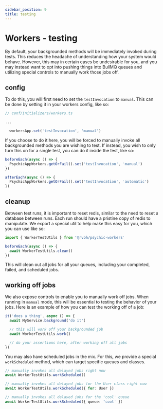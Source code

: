 ```yaml
---
sidebar_position: 9
title: testing
---
```


# Workers - testing

By default, your backgrounded methods will be immediately invoked during tests. This reduces the headache of understanding how your system would behave. However, this may in certain cases be undesirable for you, and you may instead want to opt into pushing things into BullMQ queues and utilizing special controls to manually work those jobs off.

## config

To do this, you will first need to set the `testInvocation` to `manual`. This can be done by setting it in your workers config, like so:

```ts
// conf/initializers/workers.ts

...

  workersApp.set('testInvocation', 'manual')
```

If you choose to do it here, you will be forced to manually invoke all backgrounded methods you are wishing to test. If instead, you wish to only turn this on for a single test, you can do it inside the test, like so:

```ts
beforeEach(async () => {
  PsychicAppWorkers.getOrFail().set('testInvocation', 'manual')
})

afterEach(async () => {
  PsychicAppWorkers.getOrFail().set('testInvocation', 'automatic')
})
```

## cleanup

Between test runs, it is important to reset redis, similar to the need to reset a database between runs. Each run should have a pristine copy of redis to manipulate. We export a special util to help make this easy for you, which you can use like so:

```ts
import { WorkerTestUtils } from '@rvoh/psychic-workers'

beforeEach(async () => {
  await WorkerTestUtils.clean()
})
```

This will clean out all jobs for all your queues, including your completed, failed, and scheduled jobs.

## working off jobs

We also expose controls to enable you to manually work off jobs. When running in `manual` mode, this will be essential to testing the behavior of your jobs. Here is an example of how you can test the working off of a job:

```ts
it('does a thing', async () => {
  await MyService.background('do it')

  // this will work off your backgrounded job
  await WorkerTestUtils.work()

  // do your assertions here, after working off all jobs
})
```

You may also have scheduled jobs in the mix. For this, we provide a special `workScheduled` method, which can target specific queues and classes.

```ts
// manually invokes all delayed jobs right now
await WorkerTestUtils.workScheduled()

// manually invokes all delayed jobs for the User class right now
await WorkerTestUtils.workScheduled({ for: User })

// manually invokes all delayed jobs for the 'cool' queue
await WorkerTestUtils.workScheduled({ queue: 'cool' })
```

